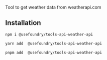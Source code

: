 
Tool to get weather data from weatherapi.com

## Installation

<CodeGroup>

```bash npm
npm i @usefoundry/tools-api-weather-api
```

```bash yarn
yarn add  @usefoundry/tools-api-weather-api
```

```bash pnpm
pnpm add  @usefoundry/tools-api-weather-api
```

</CodeGroup>
